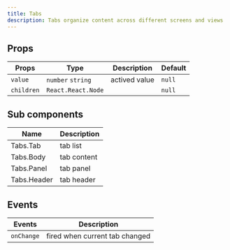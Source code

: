 ---
title: Tabs
description: Tabs organize content across different screens and views
---


## Props

| Props      | Type               | Description   | Default |
| ---------- | ------------------ | ------------- | ------- |
| `value`    | `number` `string`  | actived value | `null`  |
| `children` | `React.React.Node` |               | `null`  |

## Sub components

| Name        | Description |
| ----------- | ----------- |
| Tabs.Tab    | tab list    |
| Tabs.Body   | tab content |
| Tabs.Panel  | tab panel   |
| Tabs.Header | tab header  |

## Events

| Events     | Description                    |
| ---------- | ------------------------------ |
| `onChange` | fired when current tab changed |
